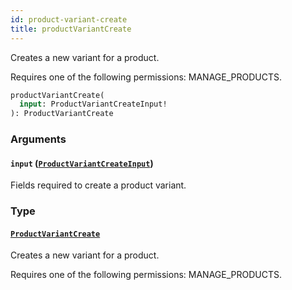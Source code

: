 ```yaml
---
id: product-variant-create
title: productVariantCreate
---
```


Creates a new variant for a product.

Requires one of the following permissions: MANAGE_PRODUCTS.

```graphql
productVariantCreate(
  input: ProductVariantCreateInput!
): ProductVariantCreate
```

### Arguments

#### `input` ([`ProductVariantCreateInput`](../../../developer/api-reference/inputs/product-variant-create-input))

Fields required to create a product variant.

### Type

#### [`ProductVariantCreate`](../../../developer/api-reference/objects/product-variant-create)

Creates a new variant for a product.

Requires one of the following permissions: MANAGE_PRODUCTS.
